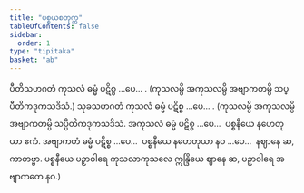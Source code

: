 ```yaml
---
title: "ပစ္စယစတုက္က"
tableOfContents: false
sidebar:
  order: 1
type: "tipitaka"
basket: "ab"
---
```



<DynamicBreadcrumb />

<Division number="55">

<Paragraph number="2499">
ပီတိသဟဂတံ ကုသလံ ဓမ္မံ ပဋိစ္စ …ပေ… . (ကုသလမ္ပိ အကုသလမ္ပိ အဗျာကတမ္ပိ သပ္ပီတိကဒုကသဒိသံ.)
</Paragraph>

</Division>
<Division number="56">

<Paragraph number="2500">
သုခသဟဂတံ ကုသလံ ဓမ္မံ ပဋိစ္စ …ပေ… . (ကုသလမ္ပိ အကုသလမ္ပိ အဗျာကတမ္ပိ သပ္ပီတိကဒုကသဒိသံ. အကုသလံ ဓမ္မံ ပဋိစ္စ …ပေ…  ပစ္စနီယေ နဟေတုယာ ဧကံ. အဗျာကတံ ဓမ္မံ ပဋိစ္စ …ပေ…  ပစ္စနီယေ နဟေတုယာ နဝ …ပေ…  နဈာနေ ဆ, ကာတဗ္ဗာ. ပစ္စနီယေ ပဉှာဝါရေ ကုသလာကုသလေ ဣန္ဒြိယေ ဈာနေ ဆ, ပဉှာဝါရေ အဗျာကတေ နဝ.)
</Paragraph>
</Division>